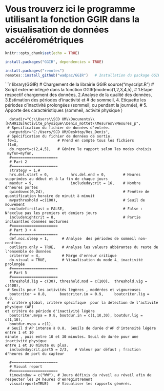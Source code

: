 # Vous trouverz ici le programme utilisant la fonction GGIR dans la visualisation de données accélérométriques

```r
knitr::opts_chunk$set(echo = TRUE)
```

```r
install.packages("GGIR", dependencies = TRUE)
```
```r
install.packages("remotes")
remotes::install_github("wadpac/GGIR")   # Installation du package GGIR 
```
```r
library(GGIR)              # Chargement de la librairie GGIR 
source("myscript.R")       # Script externe intégré dans la fonction
GGIR(mode=c(1,2,3,4,5),    # 1.Etape respectif chargement des données, 2.Analyse de la qualité des données, 3.Estimation des périodes d'inactivité et                              # de sommeil, 4. Etiquette les périodes d'inactivité prolongées (sommeil, ou pendant la journée), 
                           # 5. Apporte des caractéristiques (sommeil, activité physique ) 
     
      datadir="C:\\Users\\SCD UM\\Documents\\[HAH913E]Activite_physique\\Denis_mottet\\Mesures\\Mesures_p", 
     # Specification du fichier de données d'entrée.
      outputdir="C:/Users/SCD UM/Desktop/Res_Denis",                                                        
     # Spécification du fichier de données de sortie.
     f0=1,                  # Prend en compte tous les fichiers 
     f1=0,
      do.report=c(2,4,5),   # Génère le rapport selon les modes choisis
     myfun=myfun,
      #=====================
      # Part 2
      #=====================
      strategy = 1,#
      hrs.del.start = 0,          hrs.del.end = 0,        # Heures supprimées au début et à la fin de chaque jours 
      maxdur = 9,                 includedaycrit = 16,    # Nombre d'heures portés 
      qwindow=c(0,24),                                    # Fenêtre de quantification horaire de minuit à minuit 
      mvpathreshold =c(100),                              # Seuil de mouvement 
      excludefirstlast = FALSE,                           # False : N'exclue pas les premiers et deniers jours 
      includenightcrit = 8,                               # Partie incluantles données nocturnes 
      #=====================
      # Part 3 + 4
      #=====================
      def.noc.sleep = 1,      # Analyse  des périodes de sommeil non-continu 
      outliers.only = TRUE,   # Analyse les valeurs abbérantes du reste de l'ensemble de données 
      criterror = 4,          # Marge d'erreur critique 
      do.visual = TRUE,       # Visualisation du mode 4_ inactivité prolongée
      #=====================
      # Part 5
      #=====================
      threshold.lig = c(30), threshold.mod = c(100),  threshold.vig = c(400),  
     # Seuils pour les activités légères , modérées et vigoureuses 
      boutcriter = 0.8,      boutcriter.in = 0.9,     boutcriter.lig = 0.8,    
     # critère global, critère spécifique  pour la détection de l'activité physique (AP)                                                                      et critère de période d'inactivité légère
      boutcriter.mvpa = 0.8, boutdur.in = c(1,10,30), boutdur.lig = c(1,10),
      boutdur.mvpa = c(1),                                                   
     # Seuil d'AP intense à 0.8,  Seuils de durée d'AP d'intensité légère entre 1 et 10                                                                       minute , puis entre 10 et 30 minutes. Seuil de durée pour une inactivité physique                                                                       entre 1 et 10 minute ou plus. 
      includedaycrit.part5 = 2/3,   # Valeur par défaut ; fraction d'heures de port du capteur 
     
      #=====================
      # Visual report
      #=====================
      timewindow = c("WW"), # Jours définis du réveil au réveil afin de respecter les 24 heures d'enregistrement
      visualreport=TRUE)    # Visualiser les rapports générés. 

